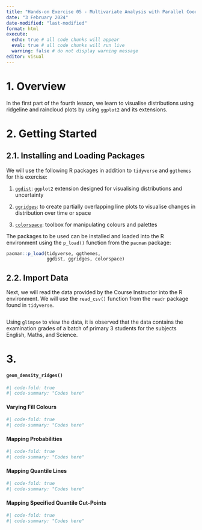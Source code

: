 ```yaml
---
title: "Hands-on Exercise 05 - Multivariate Analysis with Parallel Coordinates Plot"
date: "3 February 2024"
date-modified: "last-modified"
format: html
execute: 
  echo: true # all code chunks will appear
  eval: true # all code chunks will run live
  warning: false # do not display warning message
editor: visual
---
```



# 1. Overview

In the first part of the fourth lesson, we learn to visualise distributions using ridgeline and raincloud plots by using `ggplot2` and its extensions.

# 2. Getting Started

## 2.1. Installing and Loading Packages

We will use the following R packages in addition to `tidyverse` and `ggthemes` for this exercise:

1.  [`ggdist`](https://mjskay.github.io/ggdist): `ggplot2` extension designed for visualising distributions and uncertainty

2.  [`ggridges`](https://wilkelab.org/ggridges): to create partially overlapping line plots to visualise changes in distribution over time or space

3.  [`colorspace`](https://cran.r-project.org/web/packages/colorspace/vignettes/colorspace): toolbox for manipulating colours and palettes

The packages to be used can be installed and loaded into the R environment using the `p_load()` function from the `pacman` package:

```r
pacman::p_load(tidyverse, ggthemes, 
               ggdist, ggridges, colorspace)
```

## 2.2. Import Data

Next, we will read the data provided by the Course Instructor into the R environment. We will use the `read_csv()` function from the `readr` package found in `tidyverse`.

```r

```

Using `glimpse` to view the data, it is observed that the data contains the examination grades of a batch of primary 3 students for the subjects English, Maths, and Science.

# 3. 

::: panel-tabset
#### `geom_density_ridges()`

```r
#| code-fold: true
#| code-summary: "Codes here"

```

#### Varying Fill Colours


```r
#| code-fold: true
#| code-summary: "Codes here"


```

#### Mapping Probabilities


```r
#| code-fold: true
#| code-summary: "Codes here"


```

#### Mapping Quantile Lines


```r
#| code-fold: true
#| code-summary: "Codes here"


```

#### Mapping Specified Quantile Cut-Points



```r
#| code-fold: true
#| code-summary: "Codes here"

```
:::
